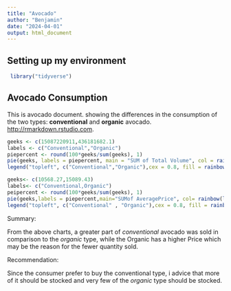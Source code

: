 ---
title: "Avocado"
author: "Benjamin"
date: "2024-04-01"
output: html_document
---

## Setting up my environment
```{r setup, include=FALSE}
 library("tidyverse")
```

## Avocado Consumption

This is avocado document. showing the differences in the consumption of the two types: **conventional** and **organic** avocado.
<http://rmarkdown.rstudio.com>.

```{r sum of Total Volume}
geeks <- c(15087220911,436181682.1)
labels <- c("Conventional","Organic")
piepercent <- round(100*geeks/sum(geeks), 1)
pie(geeks, labels = piepercent, main = "SUM of Total Volume", col = rainbow(length(geeks)))
legend("topleft", c("Conventional","Organic"),cex = 0.8, fill = rainbow(length(geeks)))
```

```{r SUM of Average Price, echo=FALSE}

geeks<- c(10568.27,15089.43)
labels<- c("Conventional,Organic")
peipercent <- round(100*geeks/sum(geeks), 1)
pie(geeks,labels = piepercent,main="SUMof AveragePrice", col= rainbow(length(geeks)))
legend("topleft", c("Conventional" , "Organic"),cex = 0.8, fill = rainbow(length(geeks)))
```



Summary:

   From the above charts, a greater part of *conventional* avocado was sold in comparison to the *organic* type, while the Organic has a higher Price which may be the reason for the fewer quantity sold.
   




Recommendation:

  Since the consumer prefer to buy the conventional type, i advice that more of it should be stocked and very few of the *organic* type should be stocked.
